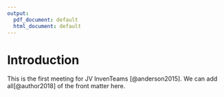 ```yaml
---
output:
  pdf_document: default
  html_document: default
---
```

# Introduction

This is the first meeting for JV InvenTeams [@anderson2015]. We can add all[@author2018] of the front matter here. 

